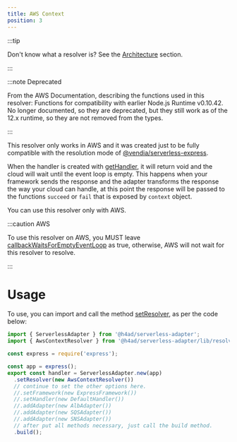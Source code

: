 ---
title: AWS Context
position: 3
---

:::tip

Don't know what a resolver is? See the [Architecture](../architecture#resolver) section.

:::

:::note Deprecated

From the AWS Documentation, describing the functions used in this resolver: Functions for compatibility with earlier Node.js Runtime v0.10.42. No longer documented, so they are deprecated, but they still work as of the 12.x runtime, so they are not removed from the types.

:::

This resolver only works in AWS and it was created just to be fully compatible with the resolution mode of [@vendia/serverless-express](https://github.com/vendia/serverless-express/blob/mainline/src/make-resolver.js#L9).

When the handler is created with [getHandler](../../api/Contracts/HandlerContract#method-gethandler), it will return void
and the cloud will wait until the event loop is empty.
This happens when your framework sends the response and the adapter transforms the response the way your cloud can handle,
at this point the response will be passed to the functions `succeed` or `fail` that is exposed by `context` object.

You can use this resolver only with AWS.

:::caution AWS

To use this resolver on AWS, you MUST leave [callbackWaitsForEmptyEventLoop](https://docs.aws.amazon.com/lambda/latest/dg/nodejs-context.html) as true, otherwise, AWS will not wait for this resolver to resolve.

:::

# Usage

To use, you can import and call the method [setResolver](../../api/ServerlessAdapter#method-setresolver), as per the code below:

```ts title="index.ts"
import { ServerlessAdapter } from '@h4ad/serverless-adapter';
import { AwsContextResolver } from '@h4ad/serverless-adapter/lib/resolvers/aws-context';

const express = require('express');

const app = express();
export const handler = ServerlessAdapter.new(app)
  .setResolver(new AwsContextResolver())
  // continue to set the other options here.
  //.setFramework(new ExpressFramework())
  //.setHandler(new DefaultHandler())
  //.addAdapter(new AlbAdapter())
  //.addAdapter(new SQSAdapter())
  //.addAdapter(new SNSAdapter())
  // after put all methods necessary, just call the build method.
  .build();
```

